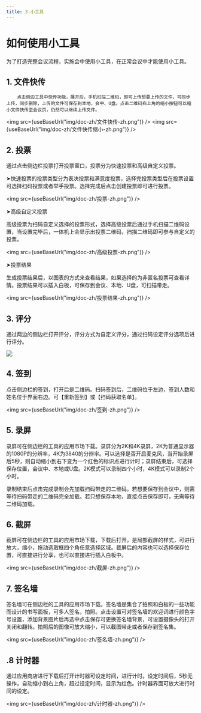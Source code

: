 ```yaml
---
title: 3.小工具
---
```



# 如何使用小工具

​        为了打造完整会议流程，实施会中使用小工具，在正常会议中才能使用小工具。

## 1. 文件快传

 		点击侧边工具中快传功能，展开后，手机扫描二维码，即可上传想要上传的文件，可同步上传，同步删除，上传的文件可保存到本地，会中、U盘。点击二维码右上角的缩小按钮可以缩小文件快传至会议页，仍然可以继续上传文件。


<img  src={useBaseUrl("img/doc-zh/文件快传-zh.png")} />
<img  src={useBaseUrl("img/doc-zh/文件快传缩小-zh.png")} />

## 2. 投票

​		通过点击侧边栏投票打开投票窗口，投票分为快速投票和高级自定义投票。

➤快速投票的投票类型分为表决投票和满意度投票，选择完投票类型后在投票设置可选择扫码投票或者举手投票。选择完成后点击创建投票即可进行投票。

<img  src={useBaseUrl("img/doc-zh/投票-zh.png")} />

➤高级自定义投票

​		高级投票为扫码自定义选择的投票形式，选择高级投票后通过手机扫描二维码设置，当设置完毕后，一体机上会显示出投票二维码，扫描二维码即可参与自定义的投票。

<img  src={useBaseUrl("img/doc-zh/高级投票-zh.png")} />


➤投票结果

​		生成投票结果后，以图表的方式来查看结果，如果选择的为非匿名投票可查看详情。投票结果可以插入白板，可保存到会议、本地、U盘，可扫描带走。

<img  src={useBaseUrl("img/doc-zh/投票结果-zh.png")} />

## 3. 评分

​        通过两边的侧边栏打开评分，评分方式为自定义评分，通过扫码设定评分选项后进行评分。

![](D:\Desktop\帮助文档素材图片\评分.png)

## 4. 签到

​       点击侧边栏的签到，打开后是二维码。扫码签到后，二维码位于左边，签到人数和姓名位于界面右边。可【重新签到】或【扫码获取名单】。

<img  src={useBaseUrl("img/doc-zh/签到-zh.png")} />

## 5. 录屏

​        录屏可在侧边栏的工具的应用市场下载。录屏分为2K和4K录屏，2K为普通显示器的1080P的分辨率，4K为3840的分辨率。可以选择是否开启麦克风，当开始录屏后5秒，则自动缩小到右下变为一个红色的标识点进行计时；录屏结束后，可选择保存位置，会议中、本地或U盘。2K模式可以录制四个小时，4K模式可以录制2个小时。

​		录制结束后点击完成录制会先加载扫码带走的二维码。若想要保存到会议中，则需等待扫码带走的二维码完全加载。若只想保存本地，直接点击保存即可，无需等待二维码加载。

## 6. 截屏

​        截屏可在侧边栏的工具的应用市场下载，下载后打开，是局部截屏的样式，可进行放大，缩小，拖动选取框四个角任意选择区域。截屏后的内容也可以选择保存位置，可直接进行分享，也可以直接进行插入白板中。

<img  src={useBaseUrl("img/doc-zh/截屏-zh.png")} />

## 7. 签名墙

​       	签名墙可在侧边栏的工具的应用市场下载。签名墙是集合了拍照和白板的一些功能而设计的书写面板，可多人签名，拍照。点击设置可对签名墙的欢迎词进行颜色字号设置，添加背景图片后再选中点击保存可更换签名墙背景，可设置摄像头的打开关闭和翻转。拍照后的图像可放大缩小，可以截图带走或者保存到签名集。

<img  src={useBaseUrl("img/doc-zh/签名墙-zh.png")} />

## .8 计时器

​      	通过应用商店进行下载后打开计时器可设定时间，进行计时。设定时间后，5秒无操作，自动缩小到右上角，超过设定时间，显示为红色。计时器界面可放大进行时间的设定。

<img  src={useBaseUrl("img/doc-zh/计时器-zh.png")} />